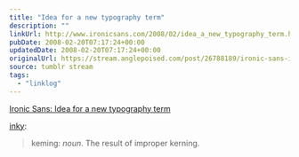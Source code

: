 ```yaml
---
title: "Idea for a new typography term"
description: ""
linkUrl: http://www.ironicsans.com/2008/02/idea_a_new_typography_term.html
pubDate: 2008-02-20T07:17:24+00:00
updatedDate: 2008-02-20T07:17:24+00:00
originalUrl: https://stream.anglepoised.com/post/26788189/ironic-sans-idea-for-a-new-typography-term
source: tumblr stream
tags:
  - "linklog"
---
```


[Ironic Sans: Idea for a new typography term][1]

<a href="http://found.boxofjunk.ws/post/26743932">inky</a>:

> keming: <i>noun</i>. The result of improper kerning.

[1]: http://www.ironicsans.com/2008/02/idea_a_new_typography_term.html
